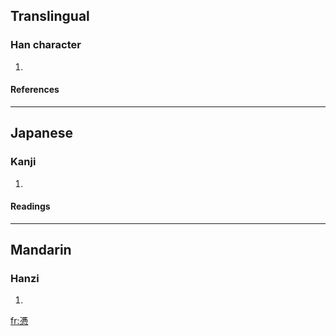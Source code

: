 ==Translingual==
===Han character===
{{Han char|rn=61|rad=心|as=11|sn=14|four=|canj=戈廿心 (ITP)}}
# {{defn|Han|sort=心11}}
====References====
{{Han ref|kx=0401.190|dkj=11164|dj=0741.080|hdz=42343.120|uh=617F|ud=24959}}
----
==Japanese==
===Kanji===
{{ja-kanji|grade=|rs=心11}}
# {{defn|Japanese}} 
====Readings====
{{ja-readings|on=[[ひょう]] (hyō)|kun=[[つく]] (tsuku)}}
----
==Mandarin==
===Hanzi===
{{cmn-hanzi|pin=[[píng]] (ping2)|wg=p'ing<sup>2</sup>}}
# {{defn|Mandarin}}

[[fr:慿]]